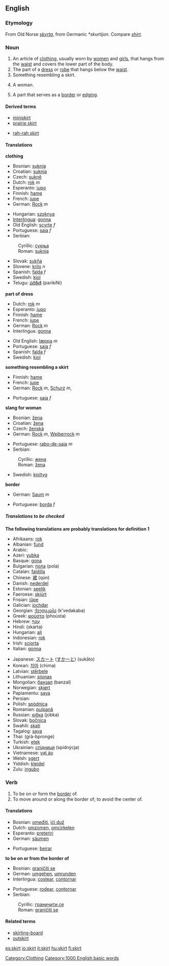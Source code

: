 ==English==

===Etymology===
From Old Norse ''[[skyrta]]'', from Germanic ''*skurtijon''.  Compare ''[[shirt]]''.

===Noun===
{{en-noun}}
#An article of [[clothing]], usually worn by [[woman|women]] and [[girl]]s, that hangs from the [[waist]] and covers the lower part of the body.
#The part of a [[dress]] or [[robe]] that hangs below the [[waist]].
#Something resembling a skirt.
#{{slang}} A woman.
#A part that serves as a [[border]] or [[edging]].

====Derived terms====
{{top}}
*[[miniskirt]]
*[[prairie skirt]]
{{mid}}
*[[rah-rah skirt]]
{{bottom}}

====Translations====
'''clothing'''
{{top}}
*Bosnian: [[suknja#Bosnian|suknja]] {{f}}
*Croatian: [[suknja#Croatian|suknja]] {{f}}
*Czech: [[sukně]] {{f}}
*Dutch: [[rok]] ''m''
*Esperanto: [[jupo]]
*Finnish: [[hame]]
*French: [[jupe]] {{f}}
*German: [[Rock]] ''m''
{{mid}}
*Hungarian: [[szoknya]]
*[[Interlingua]]: [[gonna]]
*Old English: [[scyrte]] ''f''
*Portuguese: [[saia]] ''f''
*Serbian:
:Cyrillic: [[сукња#Serbian|сукња]] {{f}}
:Roman: [[suknja#Serbian|suknja]] {{f}}
*Slovak: [[sukňa]] {{f}}
*Slovene: [[krilo]] ''n''
*Spanish: [[falda]] ''f''
*Swedish: [[kjol]]
*Telugu: [[పరికిణి]] (parikiNi)
{{bottom}}

'''part of dress'''
{{top}}
*Dutch: [[rok]] ''m''
*Esperanto: [[jupo]]
*Finnish: [[hame]]
*French: [[jupe]] {{f}}
*German: [[Rock]] ''m''
*Interlingua: [[gonna]]
{{mid}}
*Old English: [[læppa]] ''m''
*Portuguese: [[saia]] ''f''
*Spanish: [[falda]] ''f''
*Swedish: [[kjol]]
{{bottom}}

'''something resembling a skirt'''
{{top}}
*Finnish: [[hame]]
*French: [[jupe]] {{f}}
*German: [[Rock]] ''m'', [[Schurz]] ''m'',
{{mid}}
*Portuguese: [[saia]] ''f''
{{bottom}}

'''slang for woman'''
{{top}}
*Bosnian: [[žena#Bosnian|žena]] {{f}}
*Croatian: [[žena#Croatian|žena]] {{f}}
*Czech: [[ženská]] {{f}}
*German: [[Rock]] ''m'', [[Weiberrock]] ''m''
{{mid}}
*Portuguese: [[rabo-de-saia]] ''m''
*Serbian:
:Cyrillic: [[жена#Serbian|жена]] {{f}}
:Roman: [[žena#Serbian|žena]] {{f}}
*Swedish: [[kjoltyg]] {{n}}
{{bottom}}

'''border'''
{{top}}
*German: [[Saum]] ''m''
{{mid}}
*Portuguese: [[borda]] ''f''
{{bottom}}

=====Translations to be checked=====
'''The following translations are probably translations for definition 1'''
{{top}}
*Afrikaans: [[rok]]
*Albanian: [[fund]]
*Arabic: {{ARchar|[[التنورة]]}}
*Azeri: [[yubka]]
*Basque: [[gona]]
*Bulgarian: [[пола]] (pola)
*Catalan: [[faldilla]]
*Chinese: [[裙]] (qún)
*Danish: [[nederdel]]
*Estonian: [[seelik]]
*Faeroese: [[skjúrt]]
*Frisian: [[jûpe]]
*Galician: [[iochdar]]
*Georgian: [[ქვედაკაბა]] (k’vedakaba)
*Greek: [[φούστα]] (phoústa)
*Hebrew: [[עָקַף]]
*Hindi: (skarta)
*Hungarian: [[alj]]
*Indonesian: [[rok]]
*Irish: [[sciorta]]
*Italian: [[gonna]]
{{mid}}
*Japanese: [[スカート]] ([[すかーと]]) (sukāto)
*Korean: [[치마]] (chima)
*Latvian: [[stērbele]]
*Lithuanian: [[sijonas]]
*Mongolian: [[банзал]] (banzal)
*Norwegian: [[skjørt]]
*Papiamentu: [[saya]]
*Persian: {{FAchar|[[ﻥﺘﺨﻭﺩ ﻥﻤﺍﺩ]]}}
*Polish: [[spódnica]]
*Romanian: [[pulpană]]
*Russian: [[юбка]] (júbka)
*Slovak: [[bočnica]]
*Swahili: [[skati]]
*Tagalog: [[saya]]
*Thai: {{THchar|[[กระโปรง]]}} (grà-bpronge)
*Turkish: [[etek]]
*Ukrainian: [[спідниця]] (spidnýcja)
*Vietnamese: [[vạt áo]]
*Welsh: [[sgert]]
*Yiddish: [[kleidel]]
*Zulu: [[ingubo]]
{{bottom}}

===Verb===
{{en-verb}}

#To be on or form the [[border]] of.
#To move around or along the border of; to avoid the center of.

====Translations====
{{top}}
*Bosnian: [[omeđiti]], [[ići duž]]
*Dutch: [[omzomen]], [[omcirkelen]]
*Esperanto: [[preteriri]]
*German: [[säumen]]
{{mid}}
*Portuguese: [[beirar]]
{{bottom}}

'''to be on or from the border of'''
{{top}}
*Bosnian: [[graničiti se]]
*German: [[umgehen]], [[umrunden]]
*Interlingua: [[costear]], [[contornar]]
{{mid}}
*Portuguese: [[rodear]], [[contornar]]
*Serbian:
:Cyrillic: [[граничити се]]
:Roman: [[graničiti se]]
{{bottom}}

====Related terms====
*[[skirting-board]]
*[[outskirt]]

[[Category:Clothing]]
[[Category:1000 English basic words]]

[[es:skirt]]
[[io:skirt]]
[[it:skirt]]
[[hu:skirt]]
[[fi:skirt]]